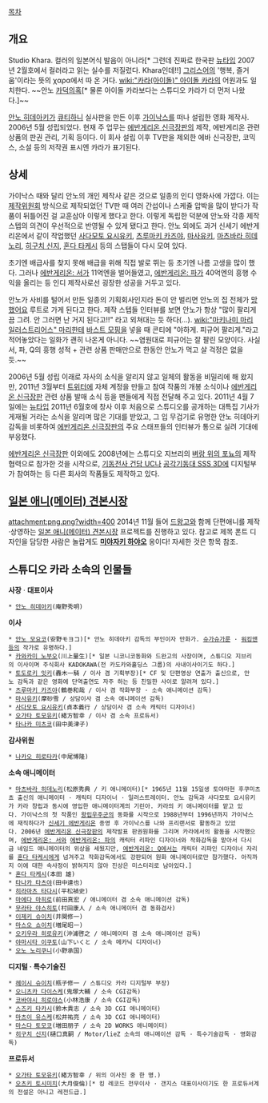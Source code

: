 [[목차]]

== 개요 ==
Studio Khara. 컬러의 일본어식 발음이 아니라[* 그런데 진짜로 한국판 [[뉴타입]] 2007년 2월호에서 컬러라고 읽는 실수를 저질렀다. Khara인데!!] [[그리스어]]의 '행복, 즐거움'이라는 뜻의 χαρα에서 따 온 거다. [[wiki:"카라(아이돌)" 아이돌 카라]]의 어원과도 일치한다. ~~안노 [[Kamilia|카덕]]의혹[* 물론 아이돌 카라보다는 스튜디오 카라가 더 먼저 나왔다.]~~

[[안노 히데아키]]가 [[큐티하니]] 실사판을 만든 이후 [[가이낙스]]를 떠나 설립한 영화 제작사. 2006년 5월 성립되었다. 현재 주 업무는 [[에반게리온 신극장판]]의 제작, 에반게리온 관련 상품의 판권 관리, 기획 등이다. 이 회사 설립 이후 TV판을 제외한 에바 신극장판, 코믹스, 소설 등의 저작권 표시엔 카라가 표기된다.

== 상세 ==
가이낙스 때와 달리 안노의 개인 제작사 같은 것으로 일종의 인디 영화사에 가깝다. 이는 [[제작위원회]] 방식으로 제작되었던 TV판 때 여러 간섭이나 스케쥴 압박을 많이 받다가 작품이 뒤틀어진 걸 교훈삼아 이렇게 했다고 한다. 이렇게 독립한 덕분에 안노와 각종 제작 스텝의 의견이 우선적으로 반영될 수 있게 됐다고 한다. 안노 외에도 과거 신세기 에반게리온에서 같이 작업했던 [[사다모토 요시유키]], [[츠루마키 카즈야]], [[마사유키]], [[마츠바라 히데노리]], [[히구치 신지]], [[혼다 타케시]] 등의 스탭들이 다시 모여 있다.

초기엔 배급사를 찾지 못해 배급을 위해 직접 발로 뛰는 등 초기엔 나름 고생을 많이 했다. 그러나 [[에반게리온: 서]]가 11억엔을 벌어들였고, [[에반게리온: 파]]가 40억엔의 흥행 수익을 올리는 등 인디 제작사로선 굉장한 성공을 거두고 있다.

안노가 사비를 털어서 만든 일종의 기획회사인지라 돈이 안 벌리면 안노의 집 전체가 [[망했어요]] 루트로 가게 된다고 한다. 제작 스텝들 인터뷰를 보면 안노가 항상 "많이 팔리게끔 그려. 안 그러면 난 거지 된다고!!" 라고 외쳐대는 듯 하다(…).  [[wiki:"마키나미 마리 일러스트리어스" 마리]]한테 [[바스트 모핑]]을 넣을 때 콘티에 "야하게. 피규어 팔리게."라고 적어놓았다는 일화가 괜히 나온게 아니다. ~~염원대로 피규어는 잘 팔린 모양이다. 사실 서, 파, Q의 흥행 성적 + 관련 상품 판매만으로 한동안 안노가 먹고 살 걱정은 없을듯.~~ 

2006년 5월 성립 이래로 자사의 소식을 알리지 않고 일체의 활동을 비밀리에 해 왔지만, 2011년 3월부터 [[트위터]]에 자체 계정을 만들고 참여 작품의 개봉 소식이나 [[에반게리온 신극장판]] 관련 상품 발매 소식 등을 팬들에게 직접 전달해 주고 있다. 2011년 4월 7일에는 [[뉴타입]] 2011년 6월호에 창사 이후 처음으로 스튜디오를 공개하는 대특집 기사가 게재될 거라는 소식을 알리며 많은 기대를 받았고, 그 입 무겁기로 유명한 안노 히데아키 감독을 비롯하여 [[에반게리온 신극장판]]의 주요 스태프들의 인터뷰가 통으로 실려 기대에 부응했다.

[[에반게리온 신극장판]] 이외에도 2008년에는 스튜디오 지브리의 [[벼랑 위의 포뇨]]의 제작협력으로 참가한 것을 시작으로, [[기동전사 건담 UC]]나 [[공각기동대 SSS 3D]]에 디지털부가 참여하는 등 다른 회사의 작품들도 제작하고 있다.

== [[일본 애니(메이터) 견본시장]] ==
attachment:png.png?width=400
2014년 11월 들어 [[니코니코 동화|드왕고]]와 함께 단편애니를 제작·상영하는 [http://animatorexpo.com/ 일본 애니(메이터) 견본시장] 프로젝트를 진행하고 있다. 참고로 제목 폰트 디자인을 담당한 사람은 놀랍게도 '''[[미야자키 하야오]]''' 옹이다!
자세한 것은 항목 참조.

== 스튜디오 카라 소속의 인물들 ==
'''사장''' · '''대표이사'''
 * [[안노 히데아키]](庵野秀明)

'''이사'''
 * [[안노 모요코]](安野モヨコ)[* 안노 히데아키 감독의 부인이자 만화가. [[슈가슈가룬]] · [[워킹맨]]등의 작가로 유명하다.]
 * [[카와카미 노부오]](川上量生)[* 일본 니코니코동화와 드완고의 사장이며, 스튜디오 지브리의 이사이며 주식회사 KADOKAWA(전 카도카와홀딩스 그룹)의 사내이사이기도 하다.]
 * [[토도로키 잇키]](轟木一騎 / 이사 겸 기획부장)[* CF 및 단편영상 연출가 출신으로, 안노 감독과 같은 영화에 단역출연도 자주 하는 등 친밀한 사이로 알려져 있다.] 
 * [[츠루마키 카즈야]](鶴巻和哉 / 이사 겸 작화부장 · 소속 애니메이션 감독)
 * [[마사유키]](摩砂雪 / 상담이사 겸 소속 애니메이션 감독)
 * [[사다모토 요시유키]](貞本義行 / 상담이사 겸 소속 캐릭터 디자이너)
 * [[오가타 토모유키]](緒方智幸 / 이사 겸 소속 프로듀서)
 * [[타나카 미츠코]](田中美津子)

'''감사위원'''
 * [[나카오 히로타카]](中尾博隆)

'''소속 애니메이터'''
 * [[마츠바라 히데노리]](松原秀典 / 키 애니메이터)[* 1965년 11월 15일생 토야마현 후쿠미츠쵸 출신의 애니메이터 · 캐릭터 디자이너 · 일러스트레이터. 안노 감독과 사다모토 요시유키가 카라 창립과 동시에 영입한 애니메이터계의 기린아. 카라의 키 애니메이터를 맡고 있다. 가이낙스의 첫 작품인 [[왕립우주군]]의 동화를 시작으로 1988년부터 1996년까지 가이낙스에 재직하다가 [[신세기 에반게리온]] 종영 후 가이낙스를 나와 프리랜서로 활동하고 있었다. 2006년 [[에반게리온 신극장판]]의 제작발표 판권원화를 그리며 카라에서의 활동을 시작했으며, [[에반게리온: 서]]와 [[에반게리온: 파]]의 캐릭터 리파인 디자이너와 작화감독을 맡아서 다시금 네임드 애니메이터의 위상을 세웠지만, [[에반게리온: Q]]에서는 캐릭터 리파인 디자이너 자리를 [[혼다 타케시]]에게 넘겨주고 작화감독에서도 강판되어 원화 애니메이터로만 참가했다. 아직까지 이에 대한 속사정이 밝혀지지 않아 진상은 미스터리로 남아있다.]
 * [[혼다 타케시]](本田 雄)
 * [[타나카 타츠야]](田中達也)
 * [[히라마츠 타다시]](平松禎史)
 * [[마에다 마히로]](前田真宏 / 애니메이터 겸 소속 애니메이션 감독)
 * [[무라타 야스히토]](村田康人 / 소속 애니메이터 겸 동화검사)
 * [[이제키 슈이치]](井関修一)
 * [[마스오 쇼이치]](増尾昭一)
 * [[오키우라 히로유키]](沖浦啓之 / 애니메이터 겸 소속 애니메이션 감독)
 * [[야마시타 이쿠토]](山下いくと / 소속 메카닉 디자이너)
 * [[오노 노리쿠니]](小野承国)

'''디지털 · 특수기술진'''
 * [[헤이시 슈이치]](瓶子修一 / 스튜디오 카라 디지털부 부장)
 * [[오니츠카 다이스케]](鬼塚大輔 / 소속 CGI감독)
 * [[코바야시 히로야스]](小林浩康 / 소속 CGI감독)
 * [[스즈키 타카시]](鈴木貴志 / 소속 3D CGI 애니메이터)
 * [[마츠이 유스케]](松井祐亮 / 소속 3D CGI 애니메이터)
 * [[마스다 토모코]](増田朋子 / 소속 2D WORKS 애니메이터)
 * [[히구치 신지]](樋口真嗣 / Motor/lieZ 소속의 애니메이션 감독 · 특수기술감독 · 영화감독)

'''프로듀서'''
 * [[오가타 토모유키]](緒方智幸 / 위의 이사진 중 한 명.)
 * [[오츠키 토시미치]](大月俊倫)[* 킹 레코드 전무이사 · 갠지스 대표이사이기도 한 프로듀서계의 전설은 아니고 레전드급.]

